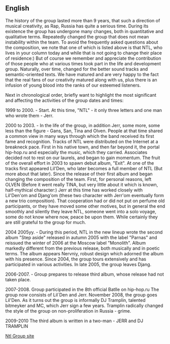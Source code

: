 ==English==

The history of the group lasted more than 9 years, that such a direction of musical creativity, as Rap, Russia has quite a serious time. During its existence the group has undergone many changes, both in quantitative and qualitative terms. Repeatedly changed the group that does not mean instability within the team. To avoid the frequently asked questions about the composition, we note that one of which is listed above is that NTL, who lives in your column today and while that is not going to change their place of residence:) But of course we remember and appreciate the contribution of those people who at various times took part in the life and development group. Naturally, over time, changed for the better sound tracks and semantic-oriented texts. We have matured and are very happy to the fact that the real fans of our creativity matured along with us, plus there is an infusion of young blood into the ranks of our esteemed listeners. 

Next in chronological order, briefly want to highlight the most significant and affecting the activities of the group dates and times: 

1999 to 2000. - Start. At this time, "NTL" - it only three letters and one man who wrote them - Jerr. 

2000 to 2003. - In the life of the group, in addition Jerr, some more, some less than the figure - Gans, San, Tina and Olven. People at that time shared a common view in many ways through which the band received its first fame and recognition. Tracks of NTL were distributed on the Internet at a breakneck pace. First in his native town, and then far beyond it, the portal hip-hop.ru and especially the music, which they carried. Associates decided not to rest on our laurels, and began to gain momentum. The fruit of the overall effort in 2003 to spawn debut album, "Exit". At one of the tracks first appeared Lil'Den, who later becomes a full member of NTL (But more about that later). Since the release of their first album and began changing the composition of the team. First, for personal reasons, left OLVEN (Before it went really TINA, but very little about it which is known, half-mythical character:) Jerr at this time has worked closely with Lil'Den'om and Djang'om (these two character with Jerr'om eventually form a new trio composition). That cooperation had or did not put on perfume old participants, or they have moved some other motives, but in general the end smoothly and silently they leave NTL, someone went into a solo voyage, some do not know where now, peace be upon them. While certainly they are still grateful to the group for much. 

2004 2005yy. - During this period, NTL in the new lineup wrote the second album "Step aside" released in autumn 2005 with the label "Parnas" and reissued the winter of 2006 at the Moscow label "Monolith". Album markedly different from the previous release, both musically and in poetic terms. The album appears Nervniy, robust design which adorned the album with his presence. Since 2004, the group tours extensively and has participated in various activities. In late 2005, the group leaves Djang. 

2006-2007. - Group prepares to release third album, whose release had not taken place. 

2007-2008. Group participated in the 8th official Batlle on hip-hop.ru The group now consists of Lil`Den and Jerr. November 2008, the group goes Lil'Den. As it turns out the group is informally DJ Tramplin, talented bitmeyker and MC, which Jerr sign a few years. Tramplin radically changed the style of the group on non-proliferation in Russia - grime. 

2009-2010 The third album is written in a two-man - JERR and DJ TRAMPLIN

[http://www.n-t-l.net Ntl Group site]